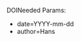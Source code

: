 <noinclude>
DOINeeded
Params:
* date=YYYY-mm-dd
* author=Hans
</noinclude>
<includeonly>{{MissingItem
|date={{{date|}}}
|author={{{author|}}}
|text=This page is about a dataset that does not have a DOI or other persistent identifier. Please consider saving your dataset in a repository that provides a persistent identifier or  [[Help:Create_new_paper#Literature_reference|add]] an identifier on this page.
|type=doi
|name=DOI needed
|icon=File:WikiTemplate_open-book.png
}}</includeonly>
